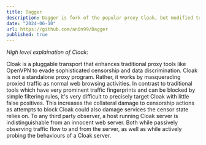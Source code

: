 ```yaml
---
title: Dagger
description: Dagger is fork of the popular proxy Cloak, but modified to introduce Proton PGP signing, 256 AES encryption and further obfuscation
date: "2024-06-10"
url: https://github.com/an0n99/Dagger
published: true
---
```





*High level explaination of Cloak:*

Cloak is a pluggable transport that enhances traditional proxy tools like OpenVPN to evade sophisticated censorship and data discrimination.
Cloak is not a standalone proxy program. Rather, it works by masquerading proxied traffic as normal web browsing activities. In contrast to traditional tools which have very prominent traffic fingerprints and can be blocked by simple filtering rules, it's very difficult to precisely target Cloak with little false positives. This increases the collateral damage to censorship actions as attempts to block Cloak could also damage services the censor state relies on.
To any third party observer, a host running Cloak server is indistinguishable from an innocent web server. Both while passively observing traffic flow to and from the server, as well as while actively probing the behaviours of a Cloak server. 
